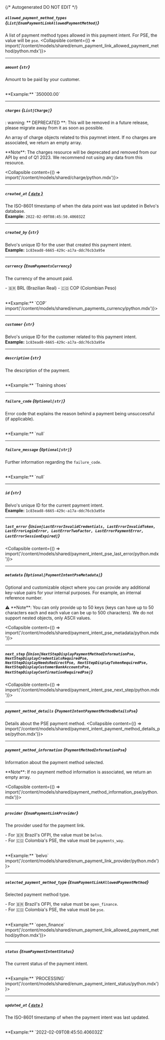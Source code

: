 {/* Autogenerated DO NOT EDIT  */}

##### `allowed_payment_method_types` *{`List[EnumPaymentLinkAllowedPaymentMethod]`}*
A list of payment method types allowed in this payment intent. For PSE, the value will be `pse`.
<Collapsible content={() => import('/content/models/shared/enum_payment_link_allowed_payment_method/python.mdx')}>
</Collapsible>

---
##### `amount` *{`str`}*
Amount to be paid by your customer. 

<br/>
**Example:** `350000.00`

---
##### `charges` *{`List[Charge]`}*
: warning: \*\* DEPRECATED \*\*: This will be removed in a future release, please migrate away from it as soon as possible.

An array of charge objects related to this paymnet intent. If no charges are associated, we return an empty array.


\*\*Note\*\*: The charges resource will be deprecated and removed from our API by end of Q1 2023. We recommend not using any data from this resource. 

<Collapsible content={() => import('/content/models/shared/charge/python.mdx')}>
</Collapsible>

---
##### `created_at` [*{ `date` }*](https://docs.python.org/3/library/datetime.html#date-objects)
The ISO\-8601 timestamp of when the data point was last updated in Belvo's database.
<br/>
**Example:** `2022-02-09T08:45:50.406032Z`

---
##### `created_by` *{`str`}*
Belvo's unique ID for the user that created this payment intent.
<br/>
**Example:** `1c83ead8-6665-429c-a17a-ddc76cb3a95e`

---
##### `currency` *{`EnumPaymentsCurrency`}*
The currency of the amount paid.


  \- 🇧🇷 BRL (Brazilian Real)
  \- 🇨🇴 COP (Colombian Peso)

<br/>
**Example:** `COP`
<Collapsible content={() => import('/content/models/shared/enum_payments_currency/python.mdx')}>
</Collapsible>

---
##### `customer` *{`str`}*
Belvo's unique ID for the customer related to this payment intent.
<br/>
**Example:** `1c83ead8-6665-429c-a17a-ddc76cb3a95e`

---
##### `description` *{`str`}*
The description of the payment.

<br/>
**Example:** `Training shoes`

---
##### `failure_code` *{`Optional[str]`}*
Error code that explains the reason behind a payment being unsuccessful (if applicable).

<br/>
**Example:** `null`

---
##### `failure_message` *{`Optional[str]`}*
Further information regarding the `failure_code`.

<br/>
**Example:** `null`

---
##### `id` *{`str`}*
Belvo's unique ID for the current payment intent.
<br/>
**Example:** `1c83ead8-6665-429c-a17a-ddc76cb3a95e`

---
##### `last_error` *{`Union[LastErrorInvalidCredentials, LastErrorInvalidToken, LastErrorLoginError, LastErrorTwoFactor, LastErrorPaymentError, LastErrorSessionExpired]`}*
<Collapsible content={() => import('/content/models/shared/payment_intent_pse_last_error/python.mdx')}>
</Collapsible>

---
##### `metadata` *{`Optional[PaymentIntentPseMetadata]`}*
Optional and customizable object where you can provide any additional key\-value pairs for your internal purposes. For example, an internal reference number.


⚠️ \*\*Note\*\*: You can only provide up to 50 keys (keys can have up to 50 characters each and each value can be up to 500 characters). We do not support nested objects, only ASCII values.

<Collapsible content={() => import('/content/models/shared/payment_intent_pse_metadata/python.mdx')}>
</Collapsible>

---
##### `next_step` *{`Union[NextStepDisplayPaymentMethodInformationPse, NextStepDisplayCredentialsRequiredPse, NextStepDisplayNeedsRedirectPse, NextStepDisplayTokenRequiredPse, NextStepDisplayCustomerBankAccountsPse, NextStepDisplayConfirmationRequiredPse]`}*
<Collapsible content={() => import('/content/models/shared/payment_intent_pse_next_step/python.mdx')}>
</Collapsible>

---
##### `payment_method_details` *{`PaymentIntentPaymentMethodDetailsPse`}*
Details about the PSE payment method.
<Collapsible content={() => import('/content/models/shared/payment_intent_payment_method_details_pse/python.mdx')}>
</Collapsible>

---
##### `payment_method_information` *{`PaymentMethodInformationPse`}*
Information about the payment method selected.


\*\*Note\*\*: If no payment method information is associated, we return an empty array.

<Collapsible content={() => import('/content/models/shared/payment_method_information_pse/python.mdx')}>
</Collapsible>

---
##### `provider` *{`EnumPaymentLinkProvider`}*
The provider used for the payment link. 


\- For 🇧🇷 Brazil's OFPI, the value must be `belvo`.  
\- For 🇨🇴 Colombia's PSE, the value must be `payments_way`.

<br/>
**Example:** `belvo`
<Collapsible content={() => import('/content/models/shared/enum_payment_link_provider/python.mdx')}>
</Collapsible>

---
##### `selected_payment_method_type` *{`EnumPaymentLinkAllowedPaymentMethod`}*
Selected payment method type.

  \- For 🇧🇷 Brazil's OFPI, the value must be `open_finance`.  
  \- For 🇨🇴 Colombia's PSE, the value must be `pse`.

<br/>
**Example:** `open_finance`
<Collapsible content={() => import('/content/models/shared/enum_payment_link_allowed_payment_method/python.mdx')}>
</Collapsible>

---
##### `status` *{`EnumPaymentIntentStatus`}*
The current status of the payment intent.

<br/>
**Example:** `PROCESSING`
<Collapsible content={() => import('/content/models/shared/enum_payment_intent_status/python.mdx')}>
</Collapsible>

---
##### `updated_at` [*{ `date` }*](https://docs.python.org/3/library/datetime.html#date-objects)
The ISO\-8601 timestamp of when the payment intent was last updated.

<br/>
**Example:** `2022-02-09T08:45:50.406032Z`

